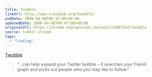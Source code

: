 ```yaml
---
title: Twubble
linkUrl: http://www.crazybob.org/twubble/
pubDate: 2008-04-08T00:47:00+00:00
updatedDate: 2008-04-08T00:47:00+00:00
originalUrl: https://stream.anglepoised.com/post/31087542/twubble
source: tumblr stream
tags:
  - "linklog"
---
```


[Twubble][1]

> &ldquo;&hellip;can help expand your Twitter bubble &#8211; it searches your friend graph and picks out people who you may like to follow.&rdquo;

[1]: http://www.crazybob.org/twubble/
